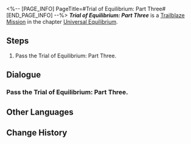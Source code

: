 <%-- [PAGE_INFO]
PageTitle=#Trial of Equilibrium: Part Three#
[END_PAGE_INFO] --%>
{{Stub|Dialogue.}}
{{Mission Infobox
|id            = 4020110
|title         = 
|image         = <!--Mission Trial of Equilibrium Part Three.png-->
|type          = Trailblaze
|event_name    = 
|chapter       = Universal Equilibrium
|requirements  = {{subst:void|<!--Unknown: {"Type":"Manual"}-->}}
|summary       = <!--official mission summary from Fate's Atlas-->
|characters    = Trailblazer
|startLocation = [[Jarilo-VI]] - [[Great Mine]]
|world         = Jarilo-VI
|area          = Great Mine
|prev          = 
|next          = 
|rewards       = 
}}
'''''Trial of Equilibrium: Part Three''''' is a [[Trailblaze Mission]] in the chapter [[Universal Equilibrium]].

==Steps==
# Pass the Trial of Equilibrium: Part Three.

<!--
==Gameplay Notes==

--><!--
==Trial Character==

-->
==Dialogue==
{{Stub Dialogue}}

===Pass the Trial of Equilibrium: Part Three.{{subst:void|<!--402011001-->}}===
{{Mission Description|type=trailblaze|location=Great Mine|The Arbitrator's trial is here once again. You are already well aware of its content, format, pros, and cons, aren't you? Go then. For the sake of Equilibrium...}}
{{Dialogue Start}}
:{{tx}}
{{Dialogue End}}

==Other Languages==
{{Other Languages
|en   = Trial of Equilibrium: Part Three
|zhs  = 「均衡」的试炼•叁
|zht  = 「均衡」的試煉•參
|ja   = 「均衡」の試練・参
|ko   = 「균형」의 시련•3
|es   = Prueba del Equilibrio (III)
|fr   = Épreuve de l'Équilibre &mdash; Troisième&nbsp;partie
|ru   = Испытание Равновесия III
|th   = บททดสอบแห่งความสมดุล - 3
|vi   = Rèn Luyện Cân Bằng-3
|de   = Prüfung der Balance&nbsp;– Drei
|id   = Ujian "Equilibrium" (III)
|pt   = Prova do Equilíbrio: Parte Três
}}

==Change History==
{{Change History|1.0}}
